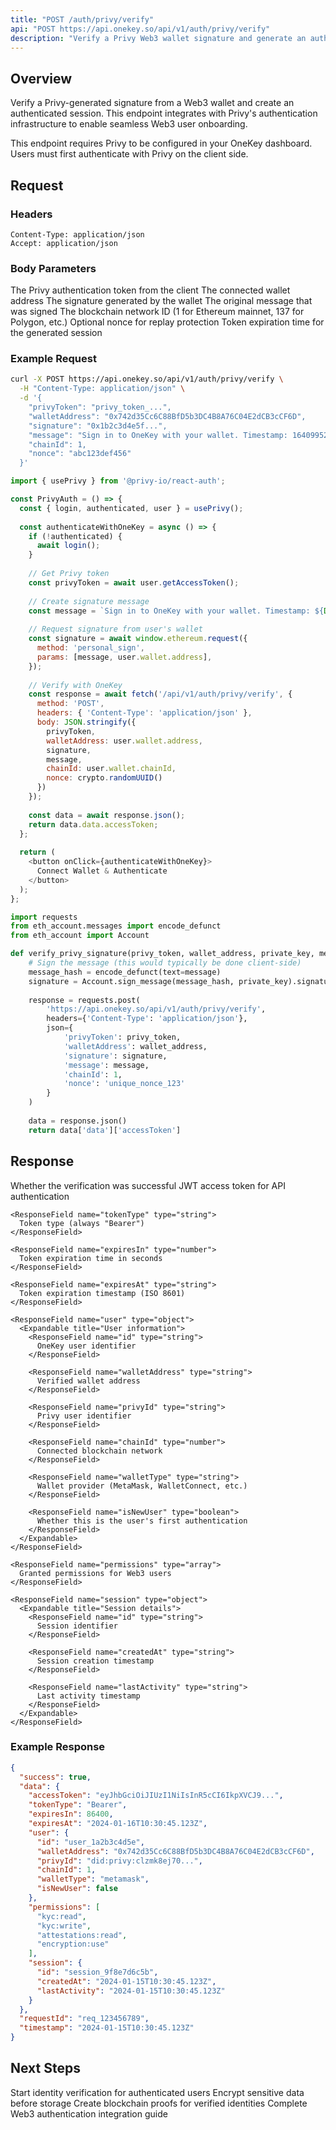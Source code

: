 ```yaml
---
title: "POST /auth/privy/verify"
api: "POST https://api.onekey.so/api/v1/auth/privy/verify"
description: "Verify a Privy Web3 wallet signature and generate an authenticated session"
---
```


## Overview

Verify a Privy-generated signature from a Web3 wallet and create an authenticated session. This endpoint integrates with Privy's authentication infrastructure to enable seamless Web3 user onboarding.

<Note>
This endpoint requires Privy to be configured in your OneKey dashboard. Users must first authenticate with Privy on the client side.
</Note>

## Request

### Headers

```http
Content-Type: application/json
Accept: application/json
```

### Body Parameters

<ParamField body="privyToken" type="string" required>
  The Privy authentication token from the client
</ParamField>

<ParamField body="walletAddress" type="string" required>
  The connected wallet address
</ParamField>

<ParamField body="signature" type="string" required>
  The signature generated by the wallet
</ParamField>

<ParamField body="message" type="string" required>
  The original message that was signed
</ParamField>

<ParamField body="chainId" type="number" required>
  The blockchain network ID (1 for Ethereum mainnet, 137 for Polygon, etc.)
</ParamField>

<ParamField body="nonce" type="string">
  Optional nonce for replay protection
</ParamField>

<ParamField body="expiresIn" type="string" default="24h">
  Token expiration time for the generated session
</ParamField>

### Example Request

<CodeGroup>

```bash cURL
curl -X POST https://api.onekey.so/api/v1/auth/privy/verify \
  -H "Content-Type: application/json" \
  -d '{
    "privyToken": "privy_token_...",
    "walletAddress": "0x742d35Cc6C88BfD5b3DC4B8A76C04E2dCB3cCF6D",
    "signature": "0x1b2c3d4e5f...",
    "message": "Sign in to OneKey with your wallet. Timestamp: 1640995200",
    "chainId": 1,
    "nonce": "abc123def456"
  }'
```

```javascript JavaScript
import { usePrivy } from '@privy-io/react-auth';

const PrivyAuth = () => {
  const { login, authenticated, user } = usePrivy();
  
  const authenticateWithOneKey = async () => {
    if (!authenticated) {
      await login();
    }
    
    // Get Privy token
    const privyToken = await user.getAccessToken();
    
    // Create signature message
    const message = `Sign in to OneKey with your wallet. Timestamp: ${Date.now()}`;
    
    // Request signature from user's wallet
    const signature = await window.ethereum.request({
      method: 'personal_sign',
      params: [message, user.wallet.address],
    });
    
    // Verify with OneKey
    const response = await fetch('/api/v1/auth/privy/verify', {
      method: 'POST',
      headers: { 'Content-Type': 'application/json' },
      body: JSON.stringify({
        privyToken,
        walletAddress: user.wallet.address,
        signature,
        message,
        chainId: user.wallet.chainId,
        nonce: crypto.randomUUID()
      })
    });
    
    const data = await response.json();
    return data.data.accessToken;
  };
  
  return (
    <button onClick={authenticateWithOneKey}>
      Connect Wallet & Authenticate
    </button>
  );
};
```

```python Python
import requests
from eth_account.messages import encode_defunct
from eth_account import Account

def verify_privy_signature(privy_token, wallet_address, private_key, message):
    # Sign the message (this would typically be done client-side)
    message_hash = encode_defunct(text=message)
    signature = Account.sign_message(message_hash, private_key).signature.hex()
    
    response = requests.post(
        'https://api.onekey.so/api/v1/auth/privy/verify',
        headers={'Content-Type': 'application/json'},
        json={
            'privyToken': privy_token,
            'walletAddress': wallet_address,
            'signature': signature,
            'message': message,
            'chainId': 1,
            'nonce': 'unique_nonce_123'
        }
    )
    
    data = response.json()
    return data['data']['accessToken']
```

</CodeGroup>

## Response

<ResponseField name="success" type="boolean">
  Whether the verification was successful
</ResponseField>

<ResponseField name="data" type="object">
  <Expandable title="properties">
    <ResponseField name="accessToken" type="string">
      JWT access token for API authentication
    </ResponseField>
    
    <ResponseField name="tokenType" type="string">
      Token type (always "Bearer")
    </ResponseField>
    
    <ResponseField name="expiresIn" type="number">
      Token expiration time in seconds
    </ResponseField>
    
    <ResponseField name="expiresAt" type="string">
      Token expiration timestamp (ISO 8601)
    </ResponseField>
    
    <ResponseField name="user" type="object">
      <Expandable title="User information">
        <ResponseField name="id" type="string">
          OneKey user identifier
        </ResponseField>
        
        <ResponseField name="walletAddress" type="string">
          Verified wallet address
        </ResponseField>
        
        <ResponseField name="privyId" type="string">
          Privy user identifier
        </ResponseField>
        
        <ResponseField name="chainId" type="number">
          Connected blockchain network
        </ResponseField>
        
        <ResponseField name="walletType" type="string">
          Wallet provider (MetaMask, WalletConnect, etc.)
        </ResponseField>
        
        <ResponseField name="isNewUser" type="boolean">
          Whether this is the user's first authentication
        </ResponseField>
      </Expandable>
    </ResponseField>
    
    <ResponseField name="permissions" type="array">
      Granted permissions for Web3 users
    </ResponseField>
    
    <ResponseField name="session" type="object">
      <Expandable title="Session details">
        <ResponseField name="id" type="string">
          Session identifier
        </ResponseField>
        
        <ResponseField name="createdAt" type="string">
          Session creation timestamp
        </ResponseField>
        
        <ResponseField name="lastActivity" type="string">
          Last activity timestamp
        </ResponseField>
      </Expandable>
    </ResponseField>
  </Expandable>
</ResponseField>

### Example Response

```json
{
  "success": true,
  "data": {
    "accessToken": "eyJhbGciOiJIUzI1NiIsInR5cCI6IkpXVCJ9...",
    "tokenType": "Bearer",
    "expiresIn": 86400,
    "expiresAt": "2024-01-16T10:30:45.123Z",
    "user": {
      "id": "user_1a2b3c4d5e",
      "walletAddress": "0x742d35Cc6C88BfD5b3DC4B8A76C04E2dCB3cCF6D",
      "privyId": "did:privy:clzmk8ej70...",
      "chainId": 1,
      "walletType": "metamask",
      "isNewUser": false
    },
    "permissions": [
      "kyc:read",
      "kyc:write",
      "attestations:read",
      "encryption:use"
    ],
    "session": {
      "id": "session_9f8e7d6c5b",
      "createdAt": "2024-01-15T10:30:45.123Z",
      "lastActivity": "2024-01-15T10:30:45.123Z"
    }
  },
  "requestId": "req_123456789",
  "timestamp": "2024-01-15T10:30:45.123Z"
}
```

## Next Steps

<CardGroup cols={2}>
  <Card title="KYC Sessions" icon="id-card" href="/api-reference/kyc/create-session">
    Start identity verification for authenticated users
  </Card>
  <Card title="Encryption" icon="lock" href="/api-reference/encryption/encrypt">
    Encrypt sensitive data before storage
  </Card>
  <Card title="Attestations" icon="shield" href="/api-reference/attestations/create">
    Create blockchain proofs for verified identities
  </Card>
  <Card title="Web3 Guide" icon="wallet" href="/guides/web3-auth">
    Complete Web3 authentication integration guide
  </Card>
</CardGroup> 